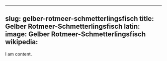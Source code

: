 
---
slug: gelber-rotmeer-schmetterlingsfisch
title: Gelber Rotmeer-Schmetterlingsfisch
latin:
image: Gelber Rotmeer-Schmetterlingsfisch
wikipedia: 
---

I am content.
